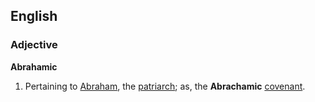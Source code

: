 ==English==

===Adjective===
'''Abrahamic'''

#Pertaining to [[Abraham]], the [[patriarch]]; as, the '''Abrachamic''' [[covenant]].